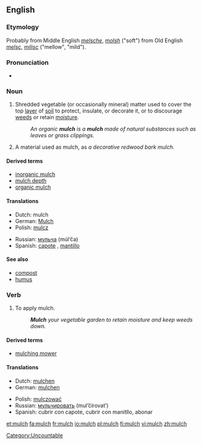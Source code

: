 {{see|Mulch}}

==English==
{{wikipedia}}

===Etymology===
Probably from Middle English ''[[melsche]]'', ''[[molsh]]'' ("soft") from Old English ''[[melsc]]'', ''[[milisc]]'' ("mellow", "mild").

===Pronunciation===
* {{IPA|/mʌltʃ/}}

===Noun===
{{en-noun|es|-}}

# {{context|uncountable|agriculture}} Shredded vegetable (or occasionally mineral) matter used to cover the top [[layer]] of [[soil]] to protect, insulate, or decorate it, or to discourage [[weed]]s or retain [[moisture]].
#:''An organic '''mulch''' is a '''mulch''' made of natural substances such as leaves or grass clippings.''
# {{context|countable|agriculture}} A material used as mulch, as ''a decorative redwood bark mulch.''

====Derived terms====
* [[inorganic mulch]]
* [[mulch depth]]
* [[organic mulch]]

====Translations====
{{top}}
*Dutch: mulch
*German: [[Mulch]] {{m}}
*Polish: [[mulcz]] {{m}}
{{mid}}
*Russian: [[мульча]] (múl’ča) {{f}}
*Spanish: [[capote]] {{m}}, [[mantillo]] {{m}}
{{bottom}}

====See also====
*[[compost]]
*[[humus]]

===Verb===
{{en-verb|mulch|es}}

# {{agriculture}} To apply mulch.
#:'''''Mulch''' your vegetable garden to retain moisture and keep weeds down.''

====Derived terms====
* [[mulching mower]]

====Translations====
{{trans-top|To apply mulch}}
*Dutch: [[mulchen]]
*German: [[mulchen#German|mulchen]]
{{trans-mid}}
*Polish: [[mulczować]]
*Russian: [[мульчировать]] (mul’čírovat’)
*Spanish: cubrir con capote, cubrir con manitllo, abonar
{{trans-bottom}}

[[Category:Uncountable]]

[[et:mulch]]
[[fa:mulch]]
[[fr:mulch]]
[[io:mulch]]
[[pl:mulch]]
[[fi:mulch]]
[[vi:mulch]]
[[zh:mulch]]